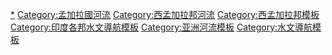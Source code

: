 {{Navbox
| name      = 孟加拉地區河流
| title     = [[孟加拉_(地區)|孟加拉地區]]河流
| listclass = hlist
| state = {{{state<includeonly>|autocollapse</includeonly>}}}

| group1 = [[孟加拉國]]東南部
| list1  = 
* [[Dakatia River|Dakatia]]
* [[Halda River|Halda]]
* [[Karnaphuli River|Karnaphuli]]
* [[納夫河]]
* [[Sangu River|Sangu]]
* [[Thega River|Thega]]

| group2 = [[阿薩姆邦]] / [[梅加拉亞邦]] / [[特里普拉邦]]
| list2  = 
* [[Barak River|Barak]]
* [[布拉馬普特拉河]]
* [[Dhalai River|Dhalai]]
* [[Feni River|Feni]]
* [[Juri River|Juri]]
* [[Kangsha River|Kangsha]]
* [[Khawthlangtuipui River|Khawthlangtuipui]]
* [[Kushiyara River|Kushiyara]]
* [[Longai River|Longai]]
* [[Manu River, Tripura|Manu]]
* [[Meghna River|Meghna]]
* [[Muhuri River|Muhuri]]
* [[Myntdu River|Myntdu]]
* [[Someshwari River|Someshwari]]
* [[Surma River|Surma]]
* [[Surma-Meghna River System|Surma-Meghna]]
* [[Titas River|Titas]] / [[Haora River|Haora]]
* [[Gumti River, Tripura|Gumti]]
* [[Khowai River|Khowai]] 

| group3 = 孟加拉國北部<br/>{{link-en|北孟加拉|North Bengal}}
| list3  = 
* [[Atrai River|Atrai]]
* [[Balason River|Balason]]
* [[Bangali River|Bangali]]
* [[Baral_river|Baral]]
* [[Chiri River|Chiri]]
* [[Dharla River|Dharla]]
* [[Dhepa River|Dhepa]]
* [[Jaldhaka River|Jaldhaka]]
* [[Karala River|Karala]]
* [[Karatoya River|Karatoya]]
* [[Karotoa River|Karotoa]]
* [[Kazipur River|Kazipur]]
* [[Khong Khola]]
* [[默哈嫩達河]]
* [[梅吉河]]
* [[Nagar River (Rajshahi)|Nagar]]
* [[Punarbhaba River|Punarbhaba]]
* [[Raidāk River|Raidak or Wong Chhu]]
* [[Rangeet River|Rangeet]]
* [[Small Jamuna River|Small Jamuna]]
* [[Shiba-Baranai-Gurnai River|Shiba]]
* [[Sree River|Sree]]
* [[Tangon River|Tangon]]
* [[提斯塔河]]
* [[托爾薩河]] 

| group4 = 孟加拉國中部 
| list4  = 
* [[Balu River|Balu]]
* [[Bangshi River|Bangshi]]
* [[Buriganga River|Buriganga]]
* [[Chiknai River|Chiknai]]
* [[Dhaleshwari River|Dhaleshwari]]
* [[Dhanu River|Dhanu]]
* [[Gorai-Madhumati River|Gorai-Madhumati]]
* [[賈木納河]]
* [[Jinai River|Jinai]]
* [[Louhajang River|Louhajang]]
* [[Padma River|Padma]]
* [[Shitalakshya River|Shitalakhya]]
* [[Turag River|Turag]]

| group5 = {{link-en|喬塔那格浦爾高原|Chota Nagpur Plateau|喬塔那格浦爾}}
| list5  = 
* [[Ajay River|Ajay]]
* [[Bakreshwar River|Bakreshwar]]
* [[Bansloi River|Bansloi]]
* [[Barakar River|Barakar]]
* [[Brahmani River (Birbhum)|Brahmani]]
* [[Dakatua River|Dakatua]]
* [[達摩達河]]
* [[Dwarka River|Dwarka]]
* [[Dwarakeswar River|Dwarakeswar]]
* [[Gandheswari River|Gandheswari]]
* [[Haldi River|Haldi]]
* [[Hinglo River|Hinglo]]
* [[Kangsabati River|Kangsabati]]
* [[Keleghai River|Keleghai]]
* [[Kopai River|Kopai]]
* [[Kosai River|Kosai]]
* [[Kumar River|Kumar]]
* [[Kunur River|Kunur]]
* [[Mayurakshi River|Mayurakshi]]
* [[Mundeswari River|Mundeswari]]
* [[Rasulpur River|Rasulpur]]
* [[Rupnarayan River|Rupnarayan]]
* [[Sali River (West Bengal)|Sali]]
* [[Shilabati River|Shilabati]]
* [[Subarnarekha River|Subarnarekha]] 

| group6 = 南孟加拉<br/>[[恒河三角洲]]
| list6  = 
* [[Adi Ganga]]
* [[Baleshwar River|Baleshwar]]
* [[Bhairab River|Bhairab]]
* [[Bidyadhari River|Bidyadhari]]
* [[Bishkhali River|Bishkhali]]
* [[Bura Gauranga River|Bura Gauranga]]
* [[River Churni|Churni]]
* [[Dhanshiri]]
* [[Garai River|Garai]]
* [[Gosaba River|Gosaba]]
* [[Hariabhanga River|Hariabhanga]]
* [[胡格利河]]
* [[Ichamati River|Ichamati]]
* [[Jalangi River|Jalangi]]
* [[Jamuna River (West Bengal)|Jamuna]]
* [[Kaliganga River|Kaliganga]]
* [[Kalindi River|Kalindi]]
* [[Kirtankhola]]
* [[Kopothakho River|Kopothakho]]
* [[Makunda River|Makunda]]
* [[Mathabhanga River|Mathabhanga]]
* [[Matla River|Matla]]
* [[Muri Ganga River|Muri Ganga]]
* [[Nabaganga River|Nabaganga]]
* [[Pasur River|Pasur]]
* [[Piyali River|Piyali]]
* [[Raimangal River|Raimangal]]
* [[Rupsha River|Rupsha]]
* [[Saptamukhi River|Saptamukhi]]
* [[Saraswati River (Bengal)|Saraswati]]
* [[Thakuran River|Thakuran]] 

| group7 = 相關議題
| list7  = 
* [[Beel]]
* [[Country boats in Bangladesh]]
* [[Chalan Beel]]
* [[恒河]]
* [[Haor]]
* [[Template:Haors in Bangladesh|Haors in Bangladesh]]
* [[List of rivers of Bangladesh]]
* [[List of rivers of India|of India]]
* [[Template:Waters of South Asia|南亞水文]]
* [[Damodar Valley Corporation]] 

| group8 = 周邊地區水文
| list8  = 
* [[:Template:Hydrography of Odisha|奧里薩邦]]
* [[:Template:Hydrography of Jharkhand|賈坎德邦]]
* [[:Template:Rivers in Bihar|比哈爾邦]]
* [[:Template:Hydrography of Mizoram|米佐拉姆邦]]
* [[:Template:尼泊爾水文|尼泊爾]]
* [[:Template:Hydrography of Sikkim|錫金]]
* [[:Template:Hydrography of Bhutan|不丹]]
* [[:Template:Hydrography of North-east India|印度東北部]]

}}<noinclude>
{{Collapsible option}}
[[Category:孟加拉河流|*]]
[[Category:孟加拉國河流]]
[[Category:西孟加拉邦河流]]
[[Category:西孟加拉邦模板]]
[[Category:印度各邦水文導航模板]]
[[Category:亚洲河流模板]]
[[Category:水文導航模板]]